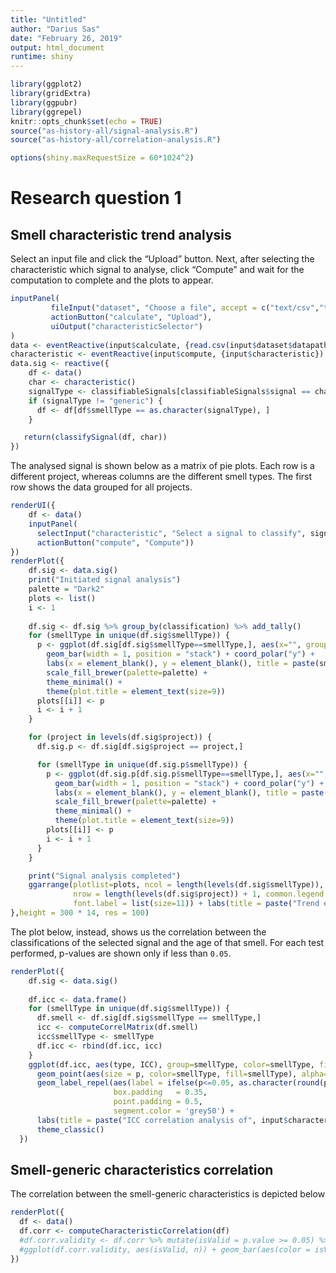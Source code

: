 ```yaml
---
title: "Untitled"
author: "Darius Sas"
date: "February 26, 2019"
output: html_document
runtime: shiny
---
```


```r
library(ggplot2)
library(gridExtra)
library(ggpubr)
library(ggrepel)
knitr::opts_chunk$set(echo = TRUE)
source("as-history-all/signal-analysis.R")
source("as-history-all/correlation-analysis.R")

options(shiny.maxRequestSize = 60*1024^2)
```
# Research question 1
## Smell characteristic trend analysis
Select an input file and click the "Upload" button. Next, after selecting the characteristic which signal to analyse, click "Compute" and wait for the computation to complete and the plots to appear.
```r
inputPanel(
         fileInput("dataset", "Choose a file", accept = c("text/csv","text/comma-separated-values,text/plain",".csv")),
         actionButton("calculate", "Upload"),
         uiOutput("characteristicSelector")
)
data <- eventReactive(input$calculate, {read.csv(input$dataset$datapath)})
characteristic <- eventReactive(input$compute, {input$characteristic})
data.sig <- reactive({
    df <- data()
    char <- characteristic()
    signalType <- classifiableSignals[classifiableSignals$signal == char, "type"]
    if (signalType != "generic") {
      df <- df[df$smellType == as.character(signalType), ]  
    }

   return(classifySignal(df, char))
})
```
The analysed signal is shown below as a matrix of pie plots. Each row is a different project,  whereas columns are the different smell types.
The first row shows the data grouped for all projects.
```r
renderUI({
    df <- data()
    inputPanel(
      selectInput("characteristic", "Select a signal to classify", signalNames, selected = "size"),
      actionButton("compute", "Compute"))
})
renderPlot({
    df.sig <- data.sig()
    print("Initiated signal analysis")
    palette = "Dark2"
    plots <- list()
    i <- 1
    
    df.sig <- df.sig %>% group_by(classification) %>% add_tally()
    for (smellType in unique(df.sig$smellType)) {
      p <- ggplot(df.sig[df.sig$smellType==smellType,], aes(x="", group=classification, fill=classification)) + 
        geom_bar(width = 1, position = "stack") + coord_polar("y") + 
        labs(x = element_blank(), y = element_blank(), title = paste(smellType, "in all projects")) +
        scale_fill_brewer(palette=palette) +
        theme_minimal() +
        theme(plot.title = element_text(size=9))
      plots[[i]] <- p
      i <- i + 1
    }

    for (project in levels(df.sig$project)) {
      df.sig.p <- df.sig[df.sig$project == project,]

      for (smellType in unique(df.sig.p$smellType)) {
        p <- ggplot(df.sig.p[df.sig.p$smellType==smellType,], aes(x="", group=classification, fill=classification)) + 
          geom_bar(width = 1, position = "stack") + coord_polar("y") + 
          labs(x = element_blank(), y = element_blank(), title = paste(smellType, "in", project)) +
          scale_fill_brewer(palette=palette) +
          theme_minimal() +
          theme(plot.title = element_text(size=9))
        plots[[i]] <- p
        i <- i + 1
      }
    }

    print("Signal analysis completed")
    ggarrange(plotlist=plots, ncol = length(levels(df.sig$smellType)), 
              nrow = length(levels(df.sig$project)) + 1, common.legend = TRUE, 
              font.label = list(size=11)) + labs(title = paste("Trend evolution of '", input$characteristic, "'", sep = ""))
},height = 300 * 14, res = 100)

```

The plot below, instead, shows us the correlation between the classifications of the selected signal and the age of that smell.
For each test performed, p-values are shown only if less than ```0.05```.
```r

renderPlot({
    df.sig <- data.sig()
    
    df.icc <- data.frame()
    for (smellType in unique(df.sig$smellType)) {
      df.smell <- df.sig[df.sig$smellType == smellType,]
      icc <- computeCorrelMatrix(df.smell)
      icc$smellType <- smellType
      df.icc <- rbind(df.icc, icc)
    }
    ggplot(df.icc, aes(type, ICC), group=smellType, color=smellType, fill=smellType) + 
      geom_point(aes(size = p, color=smellType, fill=smellType), alpha=0.9) +
      geom_label_repel(aes(label = ifelse(p<=0.05, as.character(round(p, digits = 3)), "")),
                       box.padding   = 0.35, 
                       point.padding = 0.5,
                       segment.color = 'grey50') +
      labs(title = paste("ICC correlation analysis of", input$characteristic, "with signal classification"), y = "Correlation test", "Correlation factor") +
      theme_classic()
  })

```

## Smell-generic characteristics correlation
The correlation between the smell-generic characteristics is depicted below
```r
renderPlot({
  df <- data()
  df.corr <- computeCharacteristicCorrelation(df)
  #df.corr.validity <- df.corr %>% mutate(isValid = p.value >= 0.05) %>% group_by(isValid) %>% tally()
  #ggplot(df.corr.validity, aes(isValid, n)) + geom_bar(aes(color = isValid, fill=isValid), stat = "identity")
})
```





